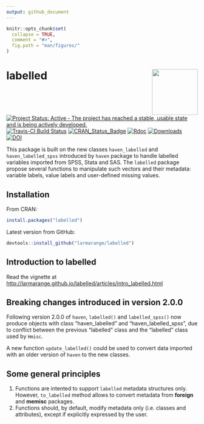 ```yaml
---
output: github_document
---
```


<!-- README.md is generated from README.Rmd. Please edit that file -->

```r
knitr::opts_chunk$set(
  collapse = TRUE,
  comment = "#>",
  fig.path = "man/figures/"
)
```

# labelled <img src="man/figures/labelled.png" align="right" width="120" />

[![Project Status: Active - The project has reached a stable, usable state and is being actively developed.](http://www.repostatus.org/badges/0.1.0/active.svg)](http://www.repostatus.org/#active) 
[![Travis-CI Build Status](https://travis-ci.org/larmarange/labelled.svg?branch=master)](https://travis-ci.org/larmarange/labelled)
[![CRAN_Status_Badge](http://www.r-pkg.org/badges/version/labelled)](https://cran.r-project.org/package=labelled) 
[![Rdoc](http://www.rdocumentation.org/badges/version/labelled)](http://www.rdocumentation.org/packages/labelled)
[![Downloads](https://cranlogs.r-pkg.org/badges/labelled)](https://cran.r-project.org/package=labelled)
[![DOI](https://www.zenodo.org/badge/38772078.svg)](https://www.zenodo.org/badge/latestdoi/38772078)

This package is built on the new classes `haven_labelled` and `haven_labelled_spss` 
introduced by `haven` package to handle labelled variables imported from SPSS, Stata and SAS.
The `labelled` package propose several functions to manipulate such vectors and their metadata:
variable labels, value labels and user-defined missing values.



## Installation

From CRAN:

```r
install.packages("labelled")
```

Latest version from GitHub:

```r
devtools::install_github("larmarange/labelled")
```


## Introduction to labelled

Read the vignette at <http://larmarange.github.io/labelled/articles/intro_labelled.html>



## Breaking changes introduced in version 2.0.0

Following version 2.0.0 of `haven`, `labelled()` and `labelled_spss()` now
produce objects with class "haven_labelled" and "haven_labelled_spss", due
to conflict between the previous "labelled" class and the "labelled" class
used by `Hmisc`.

A new function `update_labelled()` could be used to convert data imported
with an older version of `haven` to the new classes.


## Some general principles

1. Functions are intented to support `labelled` metadata structures only.
   However, `to_labelled` method allows to convert metadata 
   from **foreign** and **memisc** packages.
2. Functions should, by default, modify metadata only (i.e. classes and attributes), except if
   explicitly expressed by the user.

